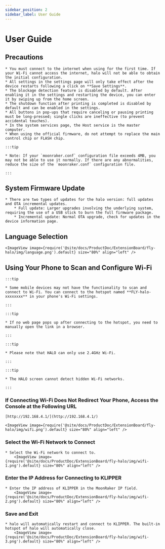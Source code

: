 ```yaml
---
sidebar_position: 2
sidebar_label: User Guide
---
```





# User Guide

## Precautions

    * You must connect to the internet when using for the first time. If your Wi-Fi cannot access the internet, halo will not be able to obtain the initial configuration.
    * All settings in the settings page will only take effect after the device restarts following a click on **Save Settings**.
    * The blockage detection feature is disabled by default. After enabling it in the settings and restarting the device, you can enter it by swiping up from the home screen.
    * The shutdown function after printing is completed is disabled by default and can be enabled in the settings.
    * All buttons in pop-ups that require canceling or pausing printing must be long-pressed; single clicks are ineffective (to prevent accidental touches).
    * In the system services page, the Host service is the master computer.
    * When using the official firmware, do not attempt to replace the main control chip or FLASH chip.

    :::tip

    * Note: If your `moonraker.conf` configuration file exceeds 4MB, you may not be able to use it normally. If there are any abnormalities, reduce the size of the `moonraker.conf` configuration file.

    :::

## System Firmware Update

    * There are two types of updates for the halo version: full updates and OTA incremental updates.
        * Full update: Larger upgrades involving the underlying system, requiring the use of a USB stick to burn the full firmware package.
        * Incremental update: Normal OTA upgrade, check for updates in the device information page.

## Language Selection

    <ImageView image={require('@site/docs/ProductDoc/ExtensionBoard/fly-halo/img/language.png').default} size="80%" align="left" />

## Using Your Phone to Scan and Configure Wi-Fi

    :::tip

    * Some mobile devices may not have the functionality to scan and connect to Wi-Fi. You can connect to the hotspot named **FLY-halo-xxxxxxxx** in your phone's Wi-Fi settings.

    :::

    :::tip

    * If no web page pops up after connecting to the hotspot, you need to manually open the link in a browser.

    :::

    :::tip

    * Please note that HALO can only use 2.4GHz Wi-Fi.

    :::

    :::tip

    * The HALO screen cannot detect hidden Wi-Fi networks.

    :::

### If Connecting Wi-Fi Does Not Redirect Your Phone, Access the Console at the Following URL

    [http://192.168.4.1/](http://192.168.4.1/)

    <ImageView image={require('@site/docs/ProductDoc/ExtensionBoard/fly-halo/img/wifi.png').default} size="80%" align="left" />

### Select the Wi-Fi Network to Connect

    * Select the Wi-Fi network to connect to.
        <ImageView image={require('@site/docs/ProductDoc/ExtensionBoard/fly-halo/img/wifi-1.png').default} size="80%" align="left" />


### Enter the IP Address for Connecting to KLIPPER

    * Enter the IP address of KLIPPER in the MoonRaker IP field.
        <ImageView image={require('@site/docs/ProductDoc/ExtensionBoard/fly-halo/img/wifi-2.png').default} size="80%" align="left" />


### Save and Exit

    * halo will automatically restart and connect to KLIPPER. The built-in hotspot of halo will automatically close.
        <ImageView image={require('@site/docs/ProductDoc/ExtensionBoard/fly-halo/img/wifi-3.png').default} size="80%" align="left" />